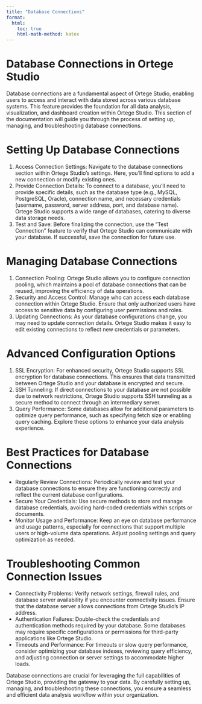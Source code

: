 ```yaml
---
title: "Database Connections"
format:
  html:
    toc: true
    html-math-method: katex
---
```


# Database Connections in Ortege Studio
Database connections are a fundamental aspect of Ortege Studio, enabling users to access and interact with data stored across various database systems. This feature provides the foundation for all data analysis, visualization, and dashboard creation within Ortege Studio. This section of the documentation will guide you through the process of setting up, managing, and troubleshooting database connections.

# Setting Up Database Connections
1. Access Connection Settings: Navigate to the database connections section within Ortege Studio’s settings. Here, you'll find options to add a new connection or modify existing ones.
2. Provide Connection Details: To connect to a database, you'll need to provide specific details, such as the database type (e.g., MySQL, PostgreSQL, Oracle), connection name, and necessary credentials (username, password, server address, port, and database name). Ortege Studio supports a wide range of databases, catering to diverse data storage needs.
3. Test and Save: Before finalizing the connection, use the "Test Connection" feature to verify that Ortege Studio can communicate with your database. If successful, save the connection for future use.

# Managing Database Connections
1. Connection Pooling: Ortege Studio allows you to configure connection pooling, which maintains a pool of database connections that can be reused, improving the efficiency of data operations.
2. Security and Access Control: Manage who can access each database connection within Ortege Studio. Ensure that only authorized users have access to sensitive data by configuring user permissions and roles.
3. Updating Connections: As your database configurations change, you may need to update connection details. Ortege Studio makes it easy to edit existing connections to reflect new credentials or parameters.

# Advanced Configuration Options
1. SSL Encryption: For enhanced security, Ortege Studio supports SSL encryption for database connections. This ensures that data transmitted between Ortege Studio and your database is encrypted and secure.
2. SSH Tunneling: If direct connections to your database are not possible due to network restrictions, Ortege Studio supports SSH tunneling as a secure method to connect through an intermediary server.
3. Query Performance: Some databases allow for additional parameters to optimize query performance, such as specifying fetch size or enabling query caching. Explore these options to enhance your data analysis experience.

# Best Practices for Database Connections
* Regularly Review Connections: Periodically review and test your database connections to ensure they are functioning correctly and reflect the current database configurations.
* Secure Your Credentials: Use secure methods to store and manage database credentials, avoiding hard-coded credentials within scripts or documents.
* Monitor Usage and Performance: Keep an eye on database performance and usage patterns, especially for connections that support multiple users or high-volume data operations. Adjust pooling settings and query optimization as needed.

# Troubleshooting Common Connection Issues
* Connectivity Problems: Verify network settings, firewall rules, and database server availability if you encounter connectivity issues. Ensure that the database server allows connections from Ortege Studio’s IP address.
* Authentication Failures: Double-check the credentials and authentication methods required by your database. Some databases may require specific configurations or permissions for third-party applications like Ortege Studio.
* Timeouts and Performance: For timeouts or slow query performance, consider optimizing your database indexes, reviewing query efficiency, and adjusting connection or server settings to accommodate higher loads.

Database connections are crucial for leveraging the full capabilities of Ortege Studio, providing the gateway to your data. By carefully setting up, managing, and troubleshooting these connections, you ensure a seamless and efficient data analysis workflow within your organization.